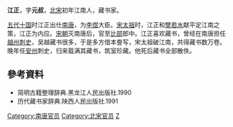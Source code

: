 '''江正'''，字'''元叔'''，[[北宋|北宋]]初年江南人，藏书家。

[[五代十国|五代十国]]时江正出仕[[南唐|南唐]]，为[[李煜|李煜]]大臣。[[宋太祖|宋太祖]]时，江正和[[樊若水|樊若水]]献平定江南之策，江正为内应。[[宋朝|宋朝]]灭南唐后，官至[[比部|比部]]郎中。江正喜欢藏书，曾经在南唐担任[[越州|越州]][[刺史|刺史]]，吴越藏书很多，于是多方借本誊写，宋太祖破江南，共得藏书数万卷。晚年任[[安州|安州]]刺史，归来载满其藏书，筑室珍藏。他死后藏书全部散佚。

== 參考資料 ==
*简明古籍整理辞典.黑龙江人民出版社.1990
*历代藏书家辞典.陕西人民出版社.1991

{{DEFAULTSORT:J}}

[[Category:南唐官员|Category:南唐官员]]
[[Category:北宋官员|Category:北宋官员]]
[[Category:江姓|Z]]